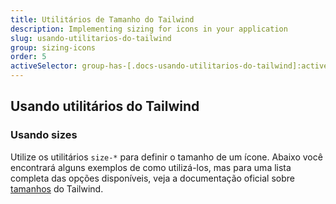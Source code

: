 ```yaml
---
title: Utilitários de Tamanho do Tailwind
description: Implementing sizing for icons in your application
slug: usando-utilitarios-do-tailwind
group: sizing-icons
order: 5
activeSelector: group-has-[.docs-usando-utilitarios-do-tailwind]:active-content
---
```


## Usando utilitários do Tailwind
### Usando sizes

Utilize os utilitários `size-*` para definir o tamanho de um ícone. Abaixo você encontrará alguns exemplos de como utilizá-los, mas para uma lista completa das opções disponíveis, veja a documentação oficial sobre [tamanhos](https://tailwindcss.com/docs/size) do Tailwind.
